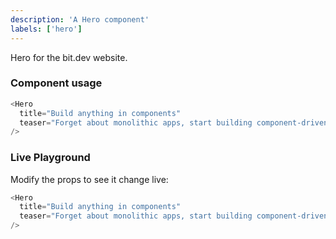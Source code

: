 ```yaml
---
description: 'A Hero component'
labels: ['hero']
---
```



Hero for the bit.dev website.

### Component usage

```js
<Hero
  title="Build anything in components"
  teaser="Forget about monolithic apps, start building component-driven software. Bit helps developers build better software with independent components and compose them into infinite features and apps."
/>
```

### Live Playground

Modify the props to see it change live:

```js live
<Hero
  title="Build anything in components"
  teaser="Forget about monolithic apps, start building component-driven software. Bit helps developers build better software with independent components and compose them into infinite features and apps."
/>
```

<FigmaEmbed src="https://www.figma.com/embed?embed_host=share&url=https%3A%2F%2Fwww.figma.com%2Ffile%2FctC1w9YhJvqaO1EZ08gLOV%2FCommunity%3Fnode-id%3D206%253A1876" />
